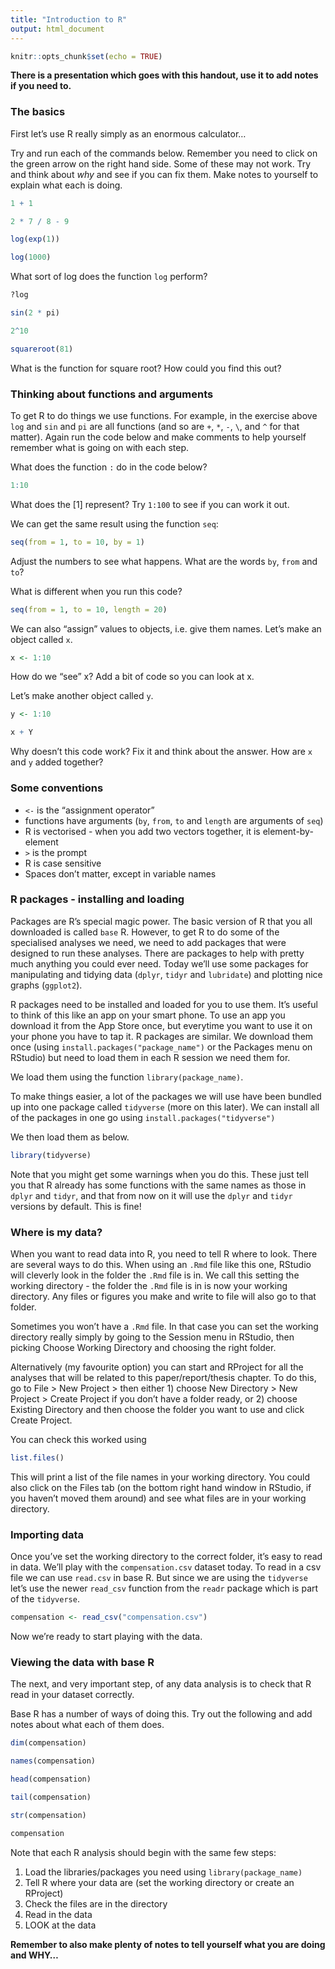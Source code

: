 ```yaml
---
title: "Introduction to R"
output: html_document
---
```


```r
knitr::opts_chunk$set(echo = TRUE)
```

**There is a presentation which goes with this handout, use it to add notes if you need to.**

### The basics
First let's use R really simply as an enormous calculator...

Try and run each of the commands below. Remember you need to click on the green arrow on the right hand side. Some of these may not work. Try and think about *why* and see if you can fix them. Make notes to yourself to explain what each is doing.

```r
1 + 1
```

```r
2 * 7 / 8 - 9
```

```r
log(exp(1))
```

```r
log(1000)
```

What sort of log does the function `log` perform?
```r
?log
```

```r
sin(2 * pi)
```

```r
2^10
```

```r
squareroot(81)
```
What is the function for square root? How could you find this out?

### Thinking about functions and arguments
To get R to do things we use functions. For example, in the exercise above `log` and `sin` and `pi` are all functions (and so are `+`, `*`, `-`, `\`, and `^` for that matter). Again run the code below and make comments to help yourself remember what is going on with each step.

What does the function `:` do in the code below?
```r
1:10
```
What does the [1] represent? Try `1:100` to see if you can work it out.

We can get the same result using the function `seq`:
```r
seq(from = 1, to = 10, by = 1)
```
Adjust the numbers to see what happens. What are the words `by`, `from` and `to`?

What is different when you run this code?
```r
seq(from = 1, to = 10, length = 20)
```

We can also "assign" values to objects, i.e. give them names. Let's make an object called `x`.
```r
x <- 1:10
```
How do we "see" x? Add a bit of code so you can look at x.

Let's make another object called `y`.
```r
y <- 1:10
```

```r
x + Y
```
Why doesn't this code work? Fix it and think about the answer. How are `x` and `y` added together?

### Some conventions
- `<-` is the "assignment operator"
- functions have arguments (`by`, `from`, `to` and `length` are arguments of `seq`)
- R is vectorised - when you add two vectors together, it is element-by-element
- `>` is the prompt
- R is case sensitive
- Spaces don't matter, except in variable names
 
### R packages - installing and loading
Packages are R's special magic power. The basic version of R that you all downloaded is called `base` R. However, to get R to do some of the specialised analyses we need, we need to add packages that were designed to run these analyses. There are packages to help with pretty much anything you could ever need. Today we'll use some packages for manipulating and tidying data (`dplyr`, `tidyr` and `lubridate`) and plotting nice graphs (`ggplot2`).

R packages need to be installed and loaded for you to use them. It's useful to think of this like an app on your smart phone. To use an app you download it from the App Store once, but everytime you want to use it on your phone you have to tap it. R packages are similar. We download them once (using `install.packages("package_name")` or the Packages menu on RStudio) but need to load them in each R session we need them for.

We load them using the function `library(package_name)`.

To make things easier, a lot of the packages we will use have been bundled up into one package called `tidyverse` (more on this later). We can install all of the packages in one go using `install.packages("tidyverse")`

We then load them as below.

```r
library(tidyverse)
```

Note that you might get some warnings when you do this. These just tell you that R already has some functions with the same names as those in `dplyr` and `tidyr`, and that from now on it will use the `dplyr` and `tidyr` versions by default. This is fine!

### Where is my data?
When you want to read data into R, you need to tell R where to look. There are several ways to do this. When using an `.Rmd` file like this one, RStudio will cleverly look in the folder the `.Rmd` file is in. We call this setting the working directory - the folder the `.Rmd` file is in is now your working directory. Any files or figures you make and write to file will also go to that folder.

Sometimes you won't have a `.Rmd` file. In that case you can set the working directory really simply by going to the Session menu in RStudio, then picking Choose Working Directory and choosing the right folder.

Alternatively (my favourite option) you can start and RProject for all the analyses that will be related to this paper/report/thesis chapter. To do this, go to File > New Project > then either 1) choose New Directory > New Project > Create Project if you don't have a folder ready, or 2) choose Existing Directory and then choose the folder you want to use and click Create Project.

You can check this worked using
```r
list.files()
```
This will print a list of the file names in your working directory. You could also click on the Files tab (on the bottom right hand window in RStudio, if you haven't moved them around) and see what files are in your working directory.

### Importing data
Once you've set the working directory to the correct folder, it's easy to read in data. We'll play with the `compensation.csv` dataset today. To read in a csv file we can use `read.csv` in base R. But since we are using the `tidyverse` let's use the newer `read_csv` function from the `readr` package which is part of the `tidyverse`. 

```r
compensation <- read_csv("compensation.csv")
```

Now we're ready to start playing with the data. 

### Viewing the data with base R
The next, and very important step, of any data analysis is to check that R read in your dataset correctly.

Base R has a number of ways of doing this. Try out the following and add notes about what each of them does.

```r
dim(compensation) 
```

```r
names(compensation)
```

```r
head(compensation)
```

```r
tail(compensation)
```

```r
str(compensation)
```

```r
compensation
```

Note that each R analysis should begin with the same few steps:

1. Load the libraries/packages you need using `library(package_name)`
2. Tell R where your data are (set the working directory or create an RProject)
3. Check the files are in the directory
4. Read in the data
5. LOOK at the data

**Remember to also make plenty of notes to tell yourself what you are doing and WHY...**